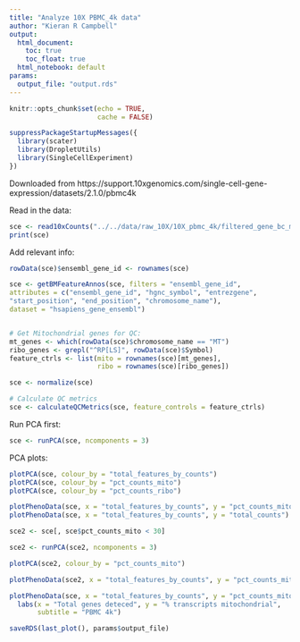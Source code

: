```yaml
---
title: "Analyze 10X PBMC_4k data"
author: "Kieran R Campbell"
output:
  html_document: 
    toc: true
    toc_float: true
  html_notebook: default
params:
  output_file: "output.rds"
---
```


```r
knitr::opts_chunk$set(echo = TRUE,
                      cache = FALSE)

suppressPackageStartupMessages({
  library(scater)
  library(DropletUtils)
  library(SingleCellExperiment)
})
```

Downloaded from https://support.10xgenomics.com/single-cell-gene-expression/datasets/2.1.0/pbmc4k

Read in the data:

```r
sce <- read10xCounts("../../data/raw_10X/10X_pbmc_4k/filtered_gene_bc_matrices/GRCh38")
print(sce)
```

Add relevant info:

```r

rowData(sce)$ensembl_gene_id <- rownames(sce)

sce <- getBMFeatureAnnos(sce, filters = "ensembl_gene_id",
attributes = c("ensembl_gene_id", "hgnc_symbol", "entrezgene",
"start_position", "end_position", "chromosome_name"),
dataset = "hsapiens_gene_ensembl")


# Get Mitochondrial genes for QC:
mt_genes <- which(rowData(sce)$chromosome_name == "MT")
ribo_genes <- grepl("^RP[LS]", rowData(sce)$Symbol)
feature_ctrls <- list(mito = rownames(sce)[mt_genes],
                      ribo = rownames(sce)[ribo_genes])

sce <- normalize(sce)

# Calculate QC metrics
sce <- calculateQCMetrics(sce, feature_controls = feature_ctrls)
```


Run PCA first:

```r
sce <- runPCA(sce, ncomponents = 3)
```

PCA plots:

```r
plotPCA(sce, colour_by = "total_features_by_counts")
plotPCA(sce, colour_by = "pct_counts_mito")
plotPCA(sce, colour_by = "pct_counts_ribo")
```


```r
plotPhenoData(sce, x = "total_features_by_counts", y = "pct_counts_mito")
plotPhenoData(sce, x = "total_features_by_counts", y = "total_counts")
```

```r
sce2 <- sce[, sce$pct_counts_mito < 30]

sce2 <- runPCA(sce2, ncomponents = 3)

plotPCA(sce2, colour_by = "pct_counts_mito")

plotPhenoData(sce2, x = "total_features_by_counts", y = "pct_counts_mito")
```


```r
plotPhenoData(sce, x = "total_features_by_counts", y = "pct_counts_mito") +
  labs(x = "Total genes deteced", y = "% transcripts mitochondrial",
       subtitle = "PBMC 4k")

saveRDS(last_plot(), params$output_file)
```
